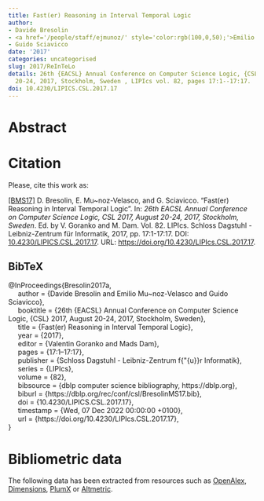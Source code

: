 ```yaml
---
title: Fast(er) Reasoning in Interval Temporal Logic
author:
- Davide Bresolin
- <a href='/people/staff/ejmunoz/' style='color:rgb(100,0,50);'>Emilio Muñoz Velasco</a>
- Guido Sciavicco
date: '2017'
categories: uncategorised
slug: 2017/ReInTeLo
details: 26th {EACSL} Annual Conference on Computer Science Logic, {CSL} 2017, August
  20-24, 2017, Stockholm, Sweden , LIPIcs vol. 82, pages 17:1--17:17.
doi: 10.4230/LIPICS.CSL.2017.17
---
```




# Abstract










# Citation
Please, cite this work as:


<a name=bib-Bresolin2017a></a>[[BMS17]](#cite-Bresolin2017a) D. Bresolin, E. Mu~noz-Velasco, and G. Sciavicco. “Fast(er) Reasoning in Interval Temporal Logic”. In: _26th EACSL Annual Conference on Computer Science Logic, CSL 2017, August 20-24, 2017, Stockholm, Sweden_. Ed. by V. Goranko and M. Dam. Vol. 82. LIPIcs. Schloss Dagstuhl - Leibniz-Zentrum für Informatik, 2017, pp. 17:1-17:17. DOI: [10.4230/LIPICS.CSL.2017.17](https://doi.org/10.4230%2FLIPICS.CSL.2017.17). URL: [https://doi.org/10.4230/LIPIcs.CSL.2017.17](https://doi.org/10.4230/LIPIcs.CSL.2017.17).

::: {.callout-note appearance="minimal" collapse=true}

## BibTeX

@InProceedings{Bresolin2017a,<br>&nbsp;&nbsp;&nbsp;&nbsp;  author = {Davide Bresolin and Emilio Mu~noz-Velasco and Guido Sciavicco},<br>&nbsp;&nbsp;&nbsp;&nbsp;  booktitle = {26th {EACSL} Annual Conference on Computer Science Logic, {CSL} 2017, August 20-24, 2017, Stockholm, Sweden},<br>&nbsp;&nbsp;&nbsp;&nbsp;  title = {Fast(er) Reasoning in Interval Temporal Logic},<br>&nbsp;&nbsp;&nbsp;&nbsp;  year = {2017},<br>&nbsp;&nbsp;&nbsp;&nbsp;  editor = {Valentin Goranko and Mads Dam},<br>&nbsp;&nbsp;&nbsp;&nbsp;  pages = {17:1--17:17},<br>&nbsp;&nbsp;&nbsp;&nbsp;  publisher = {Schloss Dagstuhl - Leibniz-Zentrum f{\"{u}}r Informatik},<br>&nbsp;&nbsp;&nbsp;&nbsp;  series = {LIPIcs},<br>&nbsp;&nbsp;&nbsp;&nbsp;  volume = {82},<br>&nbsp;&nbsp;&nbsp;&nbsp;  bibsource = {dblp computer science bibliography, https://dblp.org},<br>&nbsp;&nbsp;&nbsp;&nbsp;  biburl = {https://dblp.org/rec/conf/csl/BresolinMS17.bib},<br>&nbsp;&nbsp;&nbsp;&nbsp;  doi = {10.4230/LIPICS.CSL.2017.17},<br>&nbsp;&nbsp;&nbsp;&nbsp;  timestamp = {Wed, 07 Dec 2022 00:00:00 +0100},<br>&nbsp;&nbsp;&nbsp;&nbsp;  url = {https://doi.org/10.4230/LIPIcs.CSL.2017.17},<br>}

:::



# Bibliometric data


The following data has been extracted from resources such as [OpenAlex](https://openalex.org/), [Dimensions](https://app.dimensions.ai/), [PlumX](https://www.elsevier.com/insights/metrics/plumx) or [Altmetric](https://www.altmetric.com/).

<div style="display: flex; justify-content: center; align-items: center; height: 100%;">
<span class="__dimensions_badge_embed__" data-doi="10.4230/LIPICS.CSL.2017.17" data-legend="always"></span></div><script async src="https://badge.dimensions.ai/badge.js" charset="utf-8"></script>

<div style="display: flex; justify-content: center; align-items: center; height: 100%;">
<a href="https://plu.mx/plum/a/?doi=10.4230/LIPICS.CSL.2017.17" class="plumx-details" data-site="plum" data-hide-when-empty="true">Fast(er) Reasoning in Interval Temporal Logic</a></div>

<div style="display: flex; justify-content: center; align-items: center; height: 100%;">
<script type="text/javascript" src="https://d1bxh8uas1mnw7.cloudfront.net/assets/embed.js"></script><div data-badge-type="medium-donut" class="altmetric-embed" data-badge-details="right" data-doi="10.4230/LIPICS.CSL.2017.17"></div></div>


## Cites

The following graph plots the number of cites received by this work from its publication, on a yearly basis.

```r
#| echo: false
#| results: asis
#| warning: false
#| message: false
source(here::here('scripts', 'manage_publications.R'))
df <- readRDS('citation_history.rds')
plot_citation_history(df)
```



## Papers citing this work

The following is a non-exhaustive list of papers that cite this work:


<a name=bib-Wa_ga_2019></a>[[1]](#cite-Wa_ga_2019) P. A. Wałęga. “Hybrid fragments of Halpern–Shoham logic and their expressive power”. In: _Theoretical Computer Science_ 797 (Dec. 2019), p. 102–128. ISSN: 0304-3975. DOI: [10.1016/j.tcs.2019.01.014](https://doi.org/10.1016%2Fj.tcs.2019.01.014). URL: [http://dx.doi.org/10.1016/j.tcs.2019.01.014](http://dx.doi.org/10.1016/j.tcs.2019.01.014).

